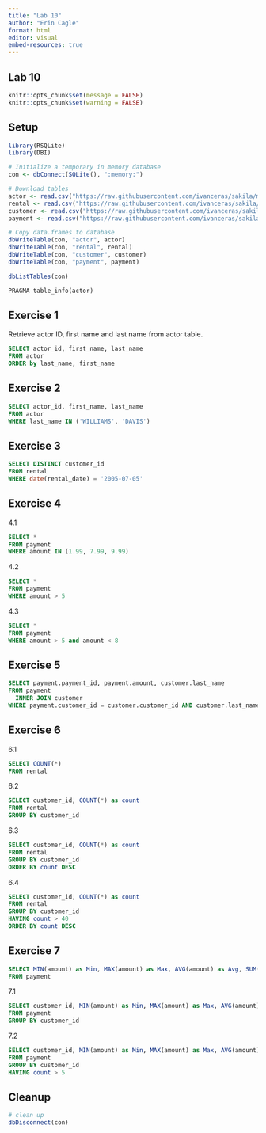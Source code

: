```yaml
---
title: "Lab 10"
author: "Erin Cagle"
format: html
editor: visual
embed-resources: true
---
```


## Lab 10

```r
knitr::opts_chunk$set(message = FALSE)
knitr::opts_chunk$set(warning = FALSE)
```

## Setup

```r
library(RSQLite)
library(DBI)

# Initialize a temporary in memory database
con <- dbConnect(SQLite(), ":memory:")

# Download tables
actor <- read.csv("https://raw.githubusercontent.com/ivanceras/sakila/master/csv-sakila-db/actor.csv")
rental <- read.csv("https://raw.githubusercontent.com/ivanceras/sakila/master/csv-sakila-db/rental.csv")
customer <- read.csv("https://raw.githubusercontent.com/ivanceras/sakila/master/csv-sakila-db/customer.csv")
payment <- read.csv("https://raw.githubusercontent.com/ivanceras/sakila/master/csv-sakila-db/payment_p2007_01.csv")

# Copy data.frames to database
dbWriteTable(con, "actor", actor)
dbWriteTable(con, "rental", rental)
dbWriteTable(con, "customer", customer)
dbWriteTable(con, "payment", payment)
```

```r
dbListTables(con)
```

```sql
PRAGMA table_info(actor)
```

## Exercise 1

Retrieve actor ID, first name and last name from actor table.

```sql
SELECT actor_id, first_name, last_name
FROM actor
ORDER by last_name, first_name
```

## Exercise 2

```sql
SELECT actor_id, first_name, last_name
FROM actor
WHERE last_name IN ('WILLIAMS', 'DAVIS')
```

## Exercise 3

```sql
SELECT DISTINCT customer_id
FROM rental
WHERE date(rental_date) = '2005-07-05'
```

## Exercise 4

4.1

```sql
SELECT *
FROM payment
WHERE amount IN (1.99, 7.99, 9.99)
```

4.2

```sql
SELECT *
FROM payment
WHERE amount > 5
```

4.3

```sql
SELECT *
FROM payment
WHERE amount > 5 and amount < 8
```

## Exercise 5

```sql
SELECT payment.payment_id, payment.amount, customer.last_name
FROM payment
  INNER JOIN customer 
WHERE payment.customer_id = customer.customer_id AND customer.last_name = 'DAVIS'
```

## Exercise 6

6.1

```sql
SELECT COUNT(*)
FROM rental
```

6.2

```sql
SELECT customer_id, COUNT(*) as count
FROM rental
GROUP BY customer_id
```

6.3

```sql
SELECT customer_id, COUNT(*) as count
FROM rental
GROUP BY customer_id
ORDER BY count DESC
```

6.4

```sql
SELECT customer_id, COUNT(*) as count
FROM rental
GROUP BY customer_id
HAVING count > 40
ORDER BY count DESC
```

## Exercise 7

```sql
SELECT MIN(amount) as Min, MAX(amount) as Max, AVG(amount) as Avg, SUM(amount) as Sum
FROM payment
```

7.1

```sql
SELECT customer_id, MIN(amount) as Min, MAX(amount) as Max, AVG(amount) as Avg, SUM(amount) as Sum
FROM payment
GROUP BY customer_id

```

7.2

```sql
SELECT customer_id, MIN(amount) as Min, MAX(amount) as Max, AVG(amount) as Avg, SUM(amount) as Sum, COUNT(amount) as count
FROM payment
GROUP BY customer_id
HAVING count > 5
```

## Cleanup

```r
# clean up
dbDisconnect(con)
```
